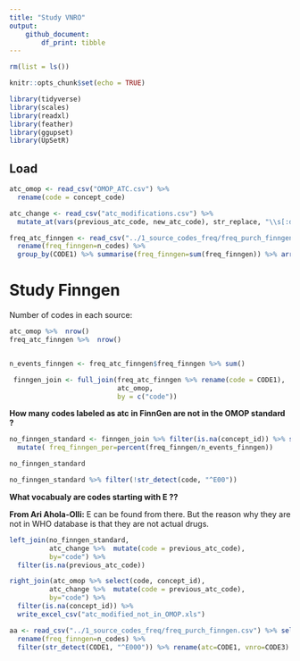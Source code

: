 ```yaml
---
title: "Study VNRO"
output: 
    github_document:
        df_print: tibble
---
```


```r
rm(list = ls())

knitr::opts_chunk$set(echo = TRUE)

library(tidyverse)
library(scales)
library(readxl)
library(feather)
library(ggupset)
library(UpSetR)
```

## Load

```r
atc_omop <- read_csv("OMOP_ATC.csv") %>% 
  rename(code = concept_code)

atc_change <- read_csv("atc_modifications.csv") %>% 
  mutate_at(vars(previous_atc_code, new_atc_code), str_replace, "\\s[:digit:]+\\)", "")

freq_atc_finngen <- read_csv("../1_source_codes_freq/freq_purch_finngen.csv") %>% select(-X1) %>% 
  rename(freq_finngen=n_codes) %>% 
  group_by(CODE1) %>% summarise(freq_finngen=sum(freq_finngen)) %>% arrange(-freq_finngen) 
```



# Study Finngen

Number of codes in each source: 
```r
atc_omop %>%  nrow()
freq_atc_finngen %>%  nrow()


n_events_finngen <- freq_atc_finngen$freq_finngen %>% sum()
```

```r
 finngen_join <- full_join(freq_atc_finngen %>% rename(code = CODE1), 
                           atc_omop,
                           by = c("code"))
```


**How many codes labeled as atc in FinnGen are not in the OMOP standard ?**
```r
no_finngen_standard <- finngen_join %>% filter(is.na(concept_id)) %>% select(code, freq_finngen ) %>%
  mutate( freq_finngen_per=percent(freq_finngen/n_events_finngen))

no_finngen_standard
```


```r

no_finngen_standard %>% filter(!str_detect(code, "^E00"))

```


**What vocabualy are codes starting with E ??**

**From Ari Ahola-Olli:** E can be found from there. But the reason why they are not in WHO database is that they are not actual drugs.

```r
left_join(no_finngen_standard, 
          atc_change %>%  mutate(code = previous_atc_code),
          by="code") %>% 
  filter(is.na(previous_atc_code))
```






```r
right_join(atc_omop %>% select(code, concept_id), 
          atc_change %>%  mutate(code = previous_atc_code),
          by="code") %>% 
  filter(is.na(concept_id)) %>% 
  write_excel_csv("atc_modified_not_in_OMOP.xls")
```
















```r
aa <- read_csv("../1_source_codes_freq/freq_purch_finngen.csv") %>% select(-X1) %>% 
  rename(freq_finngen=n_codes) %>% 
  filter(str_detect(CODE1, "^E000")) %>% rename(atc=CODE1, vnro=CODE3) 
```










